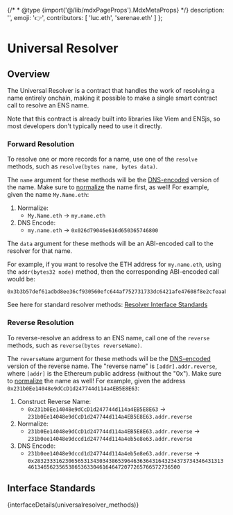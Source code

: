 
{/* * @type {import('@/lib/mdxPageProps').MdxMetaProps} */}
    description: '',
    emoji: '👉',
    contributors: [
        'luc.eth',
        'serenae.eth'
    ]
};

# Universal Resolver

## Overview

The Universal Resolver is a contract that handles the work of resolving a name entirely onchain, making it possible to make a single smart contract call to resolve an ENS name.

Note that this contract is already built into libraries like Viem and ENSjs, so most developers don't typically need to use it directly.

### Forward Resolution

To resolve one or more records for a name, use one of the `resolve` methods, such as `resolve(bytes name, bytes data)`.

The `name` argument for these methods will be the [DNS-encoded](/resolution/names#dns) version of the name. Make sure to [normalize](/resolution/names#normalize) the name first, as well! For example, given the name `My.Name.eth`:

1. Normalize:
   - `My.Name.eth` -> `my.name.eth`
2. DNS Encode:
   - `my.name.eth` -> `0x026d79046e616d650365746800`

The `data` argument for these methods will be an ABI-encoded call to the resolver for that name.

For example, if you want to resolve the ETH address for `my.name.eth`, using the `addr(bytes32 node)` method, then the corresponding ABI-encoded call would be:

```
0x3b3b57def61adbd8ee36cf930560efc644af752731733dc6421afe47608f8e2cfeaabe2b
```

See here for standard resolver methods: [Resolver Interface Standards](/resolvers/interfaces)

### Reverse Resolution

To reverse-resolve an address to an ENS name, call one of the `reverse` methods, such as `reverse(bytes reverseName)`.

The `reverseName` argument for these methods will be the [DNS-encoded](/resolution/names#dns) version of the reverse name. The "reverse name" is `[addr].addr.reverse`, where `[addr]` is the Ethereum public address (without the "0x"). Make sure to [normalize](/resolution/names#normalize) the name as well! For example, given the address `0x231b0Ee14048e9dCcD1d247744d114a4EB5E8E63`:

1. Construct Reverse Name:
   - `0x231b0Ee14048e9dCcD1d247744d114a4EB5E8E63` -> `231b0Ee14048e9dCcD1d247744d114a4EB5E8E63.addr.reverse`
2. Normalize:
   - `231b0Ee14048e9dCcD1d247744d114a4EB5E8E63.addr.reverse` -> `231b0ee14048e9dccd1d247744d114a4eb5e8e63.addr.reverse`
3. DNS Encode:
   - `231b0ee14048e9dccd1d247744d114a4eb5e8e63.addr.reverse` -> `0x28323331623065653134303438653964636364316432343737343464313134613465623565386536330461646472077265766572736500`

## Interface Standards

{interfaceDetails(universalresolver_methods)}